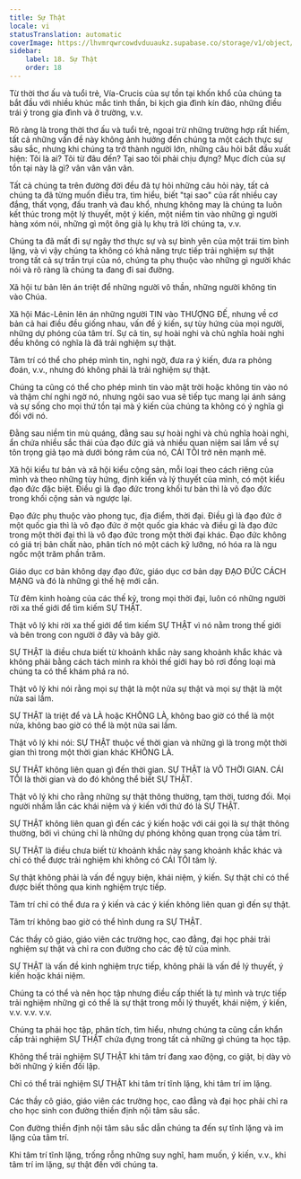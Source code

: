 ```yaml
---
title: Sự Thật
locale: vi
statusTranslation: automatic
coverImage: https://lhvmrqwrcowdvduuaukz.supabase.co/storage/v1/object/public/strapi-uploads/small_cover-educacion-fundamental.webp-2d51a7828a2b1309555be27f7e2a61a0.webp
sidebar:
    label: 18. Sự Thật
    order: 18
---
```

Từ thời thơ ấu và tuổi trẻ, Vía-Crucis của sự tồn tại khốn khổ của chúng ta bắt đầu với nhiều khúc mắc tinh thần, bi kịch gia đình kín đáo, những điều trái ý trong gia đình và ở trường, v.v.

Rõ ràng là trong thời thơ ấu và tuổi trẻ, ngoại trừ những trường hợp rất hiếm, tất cả những vấn đề này không ảnh hưởng đến chúng ta một cách thực sự sâu sắc, nhưng khi chúng ta trở thành người lớn, những câu hỏi bắt đầu xuất hiện: Tôi là ai? Tôi từ đâu đến? Tại sao tôi phải chịu đựng? Mục đích của sự tồn tại này là gì? vân vân vân vân.

Tất cả chúng ta trên đường đời đều đã tự hỏi những câu hỏi này, tất cả chúng ta đã từng muốn điều tra, tìm hiểu, biết "tại sao" của rất nhiều cay đắng, thất vọng, đấu tranh và đau khổ, nhưng không may là chúng ta luôn kết thúc trong một lý thuyết, một ý kiến, một niềm tin vào những gì người hàng xóm nói, những gì một ông già lụ khụ trả lời chúng ta, v.v.

Chúng ta đã mất đi sự ngây thơ thực sự và sự bình yên của một trái tim bình lặng, và vì vậy chúng ta không có khả năng trực tiếp trải nghiệm sự thật trong tất cả sự trần trụi của nó, chúng ta phụ thuộc vào những gì người khác nói và rõ ràng là chúng ta đang đi sai đường.

Xã hội tư bản lên án triệt để những người vô thần, những người không tin vào Chúa.

Xã hội Mác-Lênin lên án những người TIN vào THƯỢNG ĐẾ, nhưng về cơ bản cả hai điều đều giống nhau, vấn đề ý kiến, sự tùy hứng của mọi người, những dự phóng của tâm trí. Sự cả tin, sự hoài nghi và chủ nghĩa hoài nghi đều không có nghĩa là đã trải nghiệm sự thật.

Tâm trí có thể cho phép mình tin, nghi ngờ, đưa ra ý kiến, đưa ra phỏng đoán, v.v., nhưng đó không phải là trải nghiệm sự thật.

Chúng ta cũng có thể cho phép mình tin vào mặt trời hoặc không tin vào nó và thậm chí nghi ngờ nó, nhưng ngôi sao vua sẽ tiếp tục mang lại ánh sáng và sự sống cho mọi thứ tồn tại mà ý kiến ​​của chúng ta không có ý nghĩa gì đối với nó.

Đằng sau niềm tin mù quáng, đằng sau sự hoài nghi và chủ nghĩa hoài nghi, ẩn chứa nhiều sắc thái của đạo đức giả và nhiều quan niệm sai lầm về sự tôn trọng giả tạo mà dưới bóng râm của nó, CÁI TÔI trở nên mạnh mẽ.

Xã hội kiểu tư bản và xã hội kiểu cộng sản, mỗi loại theo cách riêng của mình và theo những tùy hứng, định kiến ​​và lý thuyết của mình, có một kiểu đạo đức đặc biệt. Điều gì là đạo đức trong khối tư bản thì là vô đạo đức trong khối cộng sản và ngược lại.

Đạo đức phụ thuộc vào phong tục, địa điểm, thời đại. Điều gì là đạo đức ở một quốc gia thì là vô đạo đức ở một quốc gia khác và điều gì là đạo đức trong một thời đại thì là vô đạo đức trong một thời đại khác. Đạo đức không có giá trị bản chất nào, phân tích nó một cách kỹ lưỡng, nó hóa ra là ngu ngốc một trăm phần trăm.

Giáo dục cơ bản không dạy đạo đức, giáo dục cơ bản dạy ĐẠO ĐỨC CÁCH MẠNG và đó là những gì thế hệ mới cần.

Từ đêm kinh hoàng của các thế kỷ, trong mọi thời đại, luôn có những người rời xa thế giới để tìm kiếm SỰ THẬT.

Thật vô lý khi rời xa thế giới để tìm kiếm SỰ THẬT vì nó nằm trong thế giới và bên trong con người ở đây và bây giờ.

SỰ THẬT là điều chưa biết từ khoảnh khắc này sang khoảnh khắc khác và không phải bằng cách tách mình ra khỏi thế giới hay bỏ rơi đồng loại mà chúng ta có thể khám phá ra nó.

Thật vô lý khi nói rằng mọi sự thật là một nửa sự thật và mọi sự thật là một nửa sai lầm.

SỰ THẬT là triệt để và LÀ hoặc KHÔNG LÀ, không bao giờ có thể là một nửa, không bao giờ có thể là một nửa sai lầm.

Thật vô lý khi nói: SỰ THẬT thuộc về thời gian và những gì là trong một thời gian thì trong một thời gian khác KHÔNG LÀ.

SỰ THẬT không liên quan gì đến thời gian. SỰ THẬT là VÔ THỜI GIAN. CÁI TÔI là thời gian và do đó không thể biết SỰ THẬT.

Thật vô lý khi cho rằng những sự thật thông thường, tạm thời, tương đối. Mọi người nhầm lẫn các khái niệm và ý kiến ​​với thứ đó là SỰ THẬT.

SỰ THẬT không liên quan gì đến các ý kiến ​​hoặc với cái gọi là sự thật thông thường, bởi vì chúng chỉ là những dự phóng không quan trọng của tâm trí.

SỰ THẬT là điều chưa biết từ khoảnh khắc này sang khoảnh khắc khác và chỉ có thể được trải nghiệm khi không có CÁI TÔI tâm lý.

Sự thật không phải là vấn đề ngụy biện, khái niệm, ý kiến. Sự thật chỉ có thể được biết thông qua kinh nghiệm trực tiếp.

Tâm trí chỉ có thể đưa ra ý kiến ​​và các ý kiến ​​không liên quan gì đến sự thật.

Tâm trí không bao giờ có thể hình dung ra SỰ THẬT.

Các thầy cô giáo, giáo viên các trường học, cao đẳng, đại học phải trải nghiệm sự thật và chỉ ra con đường cho các đệ tử của mình.

SỰ THẬT là vấn đề kinh nghiệm trực tiếp, không phải là vấn đề lý thuyết, ý kiến ​​hoặc khái niệm.

Chúng ta có thể và nên học tập nhưng điều cấp thiết là tự mình và trực tiếp trải nghiệm những gì có thể là sự thật trong mỗi lý thuyết, khái niệm, ý kiến, v.v. v.v. v.v.

Chúng ta phải học tập, phân tích, tìm hiểu, nhưng chúng ta cũng cần khẩn cấp trải nghiệm SỰ THẬT chứa đựng trong tất cả những gì chúng ta học tập.

Không thể trải nghiệm SỰ THẬT khi tâm trí đang xao động, co giật, bị dày vò bởi những ý kiến ​​đối lập.

Chỉ có thể trải nghiệm SỰ THẬT khi tâm trí tĩnh lặng, khi tâm trí im lặng.

Các thầy cô giáo, giáo viên các trường học, cao đẳng và đại học phải chỉ ra cho học sinh con đường thiền định nội tâm sâu sắc.

Con đường thiền định nội tâm sâu sắc dẫn chúng ta đến sự tĩnh lặng và im lặng của tâm trí.

Khi tâm trí tĩnh lặng, trống rỗng những suy nghĩ, ham muốn, ý kiến, v.v., khi tâm trí im lặng, sự thật đến với chúng ta.

